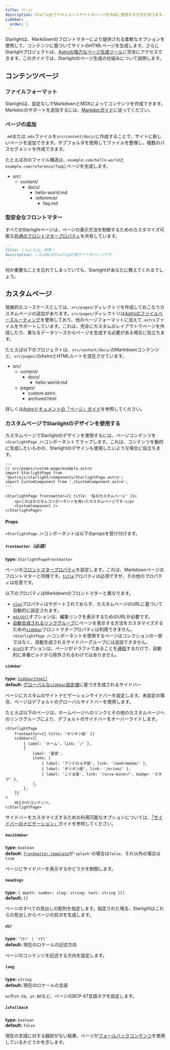 ```yaml
---
title: ページ
description: Starligtでドキュメントサイトのページを作成し管理する方法を学びます。
sidebar:
  order: 1
---
```


Starlightは、Markdownのフロントマターにより提供される柔軟なオプションを使用して、コンテンツに基づいてサイトのHTMLページを生成します。さらにStarlightプロジェクトは、[Astroの強力なページ生成ツール](https://docs.astro.build/ja/basics/astro-pages/)に完全にアクセスできます。このガイドでは、Starlightのページ生成の仕組みについて説明します。

## コンテンツページ

### ファイルフォーマット

Starlightは、設定なしでMarkdownとMDXによってコンテンツを作成できます。Markdocのサポートを追加するには、[Markdocガイド](/ja/guides/authoring-content/#markdoc)に従ってください。

### ページの追加

`.md`または`.mdx`ファイルを`src/content/docs/`に作成することで、サイトに新しいページを追加できます。サブフォルダを使用してファイルを整理し、複数のパスセグメントを作成できます。

たとえば次のファイル構造は、`example.com/hello-world`と`example.com/reference/faq`にページを生成します。


<FileTree>

- src/
  - content/
    - docs/
      - hello-world.md
      - reference/
        - faq.md

</FileTree>

### 型安全なフロントマター

すべてのStarlightページは、ページの表示方法を制御するためのカスタマイズ可能な[共通のフロントマタープロパティ](/ja/reference/frontmatter/)を共有しています。

```md
---
title: こんにちは、世界！
description: これは私のStarlight製サイトのページです
---
```

何か重要なことを忘れてしまっていても、Starlightがあなたに教えてくれるでしょう。

## カスタムページ

発展的なユースケースとしては、`src/pages/`ディレクトリを作成しておこなうカスタムページの追加があります。`src/pages/`ディレクトリは[Astroのファイルベースルーティング](https://docs.astro.build/ja/basics/astro-pages/#ファイルベースルーティング)を使用しており、他のページフォーマットに加えて`.astro`ファイルをサポートしています。これは、完全にカスタムのレイアウトでページを作成したり、異なるデータソースからページを生成する必要がある場合に役立ちます。

たとえば以下のプロジェクトは、`src/content/docs/`のMarkdownコンテンツと、`src/pages/`のAstroとHTMLルートを混在させています。

<FileTree>

- src/
  - content/
    - docs/
      - hello-world.md
  - pages/
    - custom.astro
    - archived.html

</FileTree>

詳しくは[Astroドキュメントの「ページ」ガイド](https://docs.astro.build/ja/basics/astro-pages/)を参照してください。

### カスタムページでStarlightのデザインを使用する

カスタムページでStarlightのデザインを使用するには、ページコンテンツを`<StarlightPage />`コンポーネントでラップします。これは、コンテンツを動的に生成したいものの、Starlightのデザインも使用したいような場合に役立ちます。

```astro
---
// src/pages/custom-page/example.astro
import StarlightPage from '@astrojs/starlight/components/StarlightPage.astro';
import CustomComponent from './CustomComponent.astro';
---

<StarlightPage frontmatter={{ title: '私のカスタムページ' }}>
	<p>これはカスタムコンポーネントを用いたカスタムページです:</p>
	<CustomComponent />
</StarlightPage>
```

#### Props

`<StarlightPage />`コンポーネントは以下のpropsを受け付けます。

##### `frontmatter`（必須）

**type:** `StarlightPageFrontmatter`

ページの[フロントマタープロパティ](/ja/reference/frontmatter/)を設定します。これは、Markdownページのフロントマターと同様です。[`title`](/ja/reference/frontmatter/#title必須)プロパティは必須ですが、その他のプロパティは任意です。

以下のプロパティはMarkdownのフロントマターと異なります。

- [`slug`](/ja/reference/frontmatter/#slug)プロパティはサポートされておらず、カスタムページのURLに基づいて自動的に設定されます。
- [`editUrl`](/ja/reference/frontmatter/#editurl)オプションは、編集リンクを表示するためのURLが必要です。
- [自動生成されるリンクグループ](/ja/reference/configuration/#sidebar)にページを表示する方法をカスタマイズするための[`sidebar`](/ja/reference/frontmatter/#sidebar)フロントマタープロパティは利用できません。`<StarlightPage />`コンポーネントを使用するページはコレクションの一部ではなく、自動生成されるサイドバーグループには追加できません。
- [`draft`](/ja/reference/frontmatter/#draft)オプションは、ページがドラフトであることを[通知](/ja/reference/overrides/#draftcontentnotice)するだけで、自動的に本番ビルドから除外されるわけではありません。

##### `sidebar`

**type:** [`SidebarItem[]`](/ja/reference/configuration/#sidebaritem)  
**default:** [グローバルな`sidebar`設定値](/ja/reference/configuration/#sidebar)に基づき生成されるサイドバー

ページにカスタムのサイトナビゲーションサイドバーを設定します。未設定の場合、ページはデフォルトのグローバルサイドバーを使用します。

たとえば以下のページは、ホームページへのリンクとその他のカスタムページへのリンクグループにより、デフォルトのサイドバーをオーバーライドします。

```astro {3-13}
<StarlightPage
	frontmatter={{ title: 'オリオン座' }}
	sidebar={[
		{ label: 'ホーム', link: '/' },
		{
			label: '星座',
			items: [
				{ label: 'アンドロメダ座', link: '/andromeda/' },
				{ label: 'オリオン座', link: '/orion/' },
				{ label: 'こぐま座', link: '/ursa-minor/', badge: 'スタブ' },
			],
		},
	]}
>
	何らかのコンテンツ。
</StarlightPage>
```

サイドバーをカスタマイズするための利用可能なオプションについては、[「サイドバーのナビゲーション」](/ja/guides/sidebar/)ガイドを参照してください。

##### `hasSidebar`

**type:** `boolean`  
**default:** [`frontmatter.template`](/ja/reference/frontmatter/#template)が`'splash'`の場合は`false`、それ以外の場合は`true`

ページにサイドバーを表示するかどうかを制御します。

##### `headings`

**type:** `{ depth: number; slug: string; text: string }[]`  
**default:** `[]`

ページのすべての見出しの配列を指定します。指定された場合、Starlightはこれらの見出しからページの目次を生成します。

##### `dir`

**type:** `'ltr' | 'rtl'`  
**default:** 現在のロケールの記述方向

ページのコンテンツを記述する方向を設定します。

##### `lang`

**type:** `string`  
**default:** 現在のロケールの言語

`en`や`zh-CN`、`pt-BR`など、ページのBCP-47言語タグを設定します。

##### `isFallback`

**type:** `boolean`  
**default:** `false`

現在の言語に対する翻訳がない結果、ページが[フォールバックコンテンツ](/ja/guides/i18n/#フォールバックコンテンツ)を使用しているかどうかを示します。

